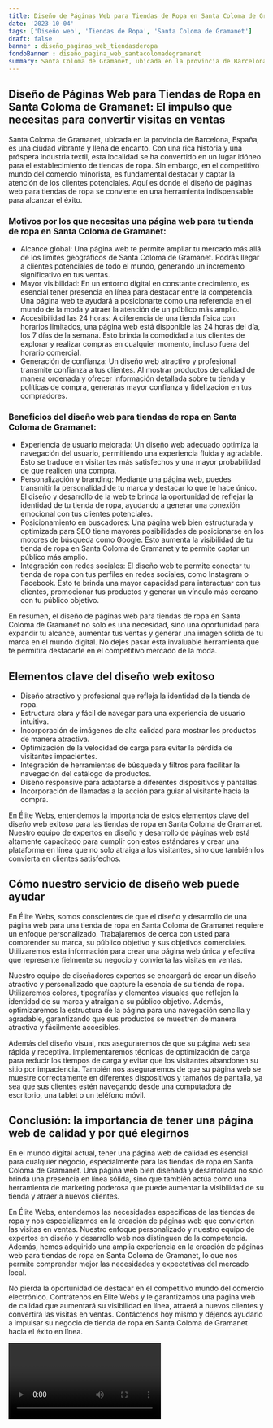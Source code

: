 ```yaml
---
title: Diseño de Páginas Web para Tiendas de Ropa en Santa Coloma de Gramanet
date: '2023-10-04'
tags: ['Diseño web', 'Tiendas de Ropa', 'Santa Coloma de Gramanet']
draft: false
banner : diseño_paginas_web_tiendasderopa
fondoBanner : diseño_pagina_web_santacolomadegramanet
summary: Santa Coloma de Gramanet, ubicada en la provincia de Barcelona, España, es una ciudad vibrante y llena de encanto. Con una rica historia y una próspera industria textil, esta localidad se ha convertido en un lugar idóneo para el establecimiento de tiendas de ropa. Sin embargo, en el competitivo mundo del comercio minorista, es fundamental destacar y captar la atención de los clientes potenciales. Aquí es donde el diseño de páginas web para tiendas de ropa se convierte en una herramienta indispensable para alcanzar el éxito.
---
```


## Diseño de Páginas Web para Tiendas de Ropa en Santa Coloma de Gramanet: El impulso que necesitas para convertir visitas en ventas

Santa Coloma de Gramanet, ubicada en la provincia de Barcelona, España, es una ciudad vibrante y llena de encanto. Con una rica historia y una próspera industria textil, esta localidad se ha convertido en un lugar idóneo para el establecimiento de tiendas de ropa. Sin embargo, en el competitivo mundo del comercio minorista, es fundamental destacar y captar la atención de los clientes potenciales. Aquí es donde el diseño de páginas web para tiendas de ropa se convierte en una herramienta indispensable para alcanzar el éxito.

### Motivos por los que necesitas una página web para tu tienda de ropa en Santa Coloma de Gramanet:

- Alcance global: Una página web te permite ampliar tu mercado más allá de los límites geográficos de Santa Coloma de Gramanet. Podrás llegar a clientes potenciales de todo el mundo, generando un incremento significativo en tus ventas.
- Mayor visibilidad: En un entorno digital en constante crecimiento, es esencial tener presencia en línea para destacar entre la competencia. Una página web te ayudará a posicionarte como una referencia en el mundo de la moda y atraer la atención de un público más amplio.
- Accesibilidad las 24 horas: A diferencia de una tienda física con horarios limitados, una página web está disponible las 24 horas del día, los 7 días de la semana. Esto brinda la comodidad a tus clientes de explorar y realizar compras en cualquier momento, incluso fuera del horario comercial.
- Generación de confianza: Un diseño web atractivo y profesional transmite confianza a tus clientes. Al mostrar productos de calidad de manera ordenada y ofrecer información detallada sobre tu tienda y políticas de compra, generarás mayor confianza y fidelización en tus compradores.

### Beneficios del diseño web para tiendas de ropa en Santa Coloma de Gramanet:

- Experiencia de usuario mejorada: Un diseño web adecuado optimiza la navegación del usuario, permitiendo una experiencia fluida y agradable. Esto se traduce en visitantes más satisfechos y una mayor probabilidad de que realicen una compra.
- Personalización y branding: Mediante una página web, puedes transmitir la personalidad de tu marca y destacar lo que te hace único. El diseño y desarrollo de la web te brinda la oportunidad de reflejar la identidad de tu tienda de ropa, ayudando a generar una conexión emocional con tus clientes potenciales.
- Posicionamiento en buscadores: Una página web bien estructurada y optimizada para SEO tiene mayores posibilidades de posicionarse en los motores de búsqueda como Google. Esto aumenta la visibilidad de tu tienda de ropa en Santa Coloma de Gramanet y te permite captar un público más amplio.
- Integración con redes sociales: El diseño web te permite conectar tu tienda de ropa con tus perfiles en redes sociales, como Instagram o Facebook. Esto te brinda una mayor capacidad para interactuar con tus clientes, promocionar tus productos y generar un vínculo más cercano con tu público objetivo.

En resumen, el diseño de páginas web para tiendas de ropa en Santa Coloma de Gramanet no solo es una necesidad, sino una oportunidad para expandir tu alcance, aumentar tus ventas y generar una imagen sólida de tu marca en el mundo digital. No dejes pasar esta invaluable herramienta que te permitirá destacarte en el competitivo mercado de la moda.

<GifSeo />

<Cta />

## Elementos clave del diseño web exitoso

- Diseño atractivo y profesional que refleja la identidad de la tienda de ropa.
- Estructura clara y fácil de navegar para una experiencia de usuario intuitiva.
- Incorporación de imágenes de alta calidad para mostrar los productos de manera atractiva.
- Optimización de la velocidad de carga para evitar la pérdida de visitantes impacientes.
- Integración de herramientas de búsqueda y filtros para facilitar la navegación del catálogo de productos.
- Diseño responsive para adaptarse a diferentes dispositivos y pantallas.
- Incorporación de llamadas a la acción para guiar al visitante hacia la compra.

En Élite Webs, entendemos la importancia de estos elementos clave del diseño web exitoso para las tiendas de ropa en Santa Coloma de Gramanet. Nuestro equipo de expertos en diseño y desarrollo de páginas web está altamente capacitado para cumplir con estos estándares y crear una plataforma en línea que no solo atraiga a los visitantes, sino que también los convierta en clientes satisfechos.

## Cómo nuestro servicio de diseño web puede ayudar

En Élite Webs, somos conscientes de que el diseño y desarrollo de una página web para una tienda de ropa en Santa Coloma de Gramanet requiere un enfoque personalizado. Trabajaremos de cerca con usted para comprender su marca, su público objetivo y sus objetivos comerciales. Utilizaremos esta información para crear una página web única y efectiva que represente fielmente su negocio y convierta las visitas en ventas.

Nuestro equipo de diseñadores expertos se encargará de crear un diseño atractivo y personalizado que capture la esencia de su tienda de ropa. Utilizaremos colores, tipografías y elementos visuales que reflejen la identidad de su marca y atraigan a su público objetivo. Además, optimizaremos la estructura de la página para una navegación sencilla y agradable, garantizando que sus productos se muestren de manera atractiva y fácilmente accesibles.

Además del diseño visual, nos aseguraremos de que su página web sea rápida y receptiva. Implementaremos técnicas de optimización de carga para reducir los tiempos de carga y evitar que los visitantes abandonen su sitio por impaciencia. También nos aseguraremos de que su página web se muestre correctamente en diferentes dispositivos y tamaños de pantalla, ya sea que sus clientes estén navegando desde una computadora de escritorio, una tablet o un teléfono móvil.

## Conclusión: la importancia de tener una página web de calidad y por qué elegirnos

En el mundo digital actual, tener una página web de calidad es esencial para cualquier negocio, especialmente para las tiendas de ropa en Santa Coloma de Gramanet. Una página web bien diseñada y desarrollada no solo brinda una presencia en línea sólida, sino que también actúa como una herramienta de marketing poderosa que puede aumentar la visibilidad de su tienda y atraer a nuevos clientes.

En Élite Webs, entendemos las necesidades específicas de las tiendas de ropa y nos especializamos en la creación de páginas web que convierten las visitas en ventas. Nuestro enfoque personalizado y nuestro equipo de expertos en diseño y desarrollo web nos distinguen de la competencia. Además, hemos adquirido una amplia experiencia en la creación de páginas web para tiendas de ropa en Santa Coloma de Gramanet, lo que nos permite comprender mejor las necesidades y expectativas del mercado local.

No pierda la oportunidad de destacar en el competitivo mundo del comercio electrónico. Contrátenos en Élite Webs y le garantizamos una página web de calidad que aumentará su visibilidad en línea, atraerá a nuevos clientes y convertirá las visitas en ventas. Contáctenos hoy mismo y déjenos ayudarlo a impulsar su negocio de tienda de ropa en Santa Coloma de Gramanet hacia el éxito en línea.

<Video />

<CtaBot job='Tiendas de Ropa' city='Santa Coloma de Gramanet'/>

<Gmaps query='Santa Coloma de Gramanet+españa+maps' />